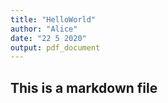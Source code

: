 ```yaml
---
title: "HelloWorld"
author: "Alice"
date: "22 5 2020"
output: pdf_document
---
```


## This is a markdown file
